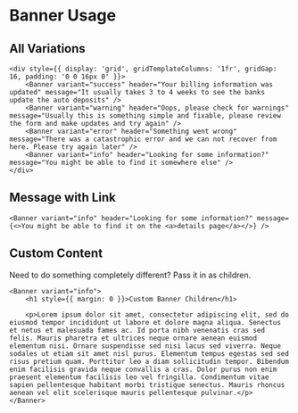 # Banner Usage

## All Variations

```tsx
<div style={{ display: 'grid', gridTemplateColumns: '1fr', gridGap: 16, padding: '0 0 16px 0' }}>
    <Banner variant="success" header="Your billing information was updated" message="It usually takes 3 to 4 weeks to see the banks update the auto deposits" />
    <Banner variant="warning" header="Oops, please check for warnings" message="Usually this is something simple and fixable, please review the form and make updates and try again" />
    <Banner variant="error" header="Something went wrong" message="There was a catastrophic error and we can not recover from here. Please try again later" />
    <Banner variant="info" header="Looking for some information?" message="You might be able to find it somewhere else" />
</div>
```

## Message with Link

```tsx
<Banner variant="info" header="Looking for some information?" message={<>You might be able to find it on the <a>details page</a></>} />
```

## Custom Content

Need to do something completely different? Pass it in as children.

```tsx
<Banner variant="info">
    <h1 style={{ margin: 0 }}>Custom Banner Children</h1>
    
    <p>Lorem ipsum dolor sit amet, consectetur adipiscing elit, sed do eiusmod tempor incididunt ut labore et dolore magna aliqua. Senectus et netus et malesuada fames ac. Id porta nibh venenatis cras sed felis. Mauris pharetra et ultrices neque ornare aenean euismod elementum nisi. Ornare suspendisse sed nisi lacus sed viverra. Neque sodales ut etiam sit amet nisl purus. Elementum tempus egestas sed sed risus pretium quam. Porttitor leo a diam sollicitudin tempor. Bibendum enim facilisis gravida neque convallis a cras. Dolor purus non enim praesent elementum facilisis leo vel fringilla. Condimentum vitae sapien pellentesque habitant morbi tristique senectus. Mauris rhoncus aenean vel elit scelerisque mauris pellentesque pulvinar.</p>
</Banner>
```
